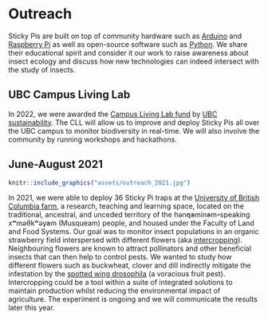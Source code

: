 # Outreach {#outreach -}

Sticky Pis are built on top of community hardware such as [Arduino](https://www.arduino.cc/) and [Raspberry Pi](https://www.raspberrypi.org/) as well as open-source software such as [Python](https://www.python.org/). We share their educational spirit and consider it our work to raise awareness about insect ecology and discuss how new technologies can indeed intersect with the study of insects. 


## UBC Campus Living Lab{-}
In 2022, we were awarded the [Campus Living Lab fund](https://sustain.ubc.ca/research/cll-fund-competition/award-recipients) by [UBC sustainability](https://sustain.ubc.ca/).
The CLL will allow us to improve and deploy Sticky Pis all over the UBC campus to monitor biodiversity in real-time.
We will also involve the community by running workshops and hackathons.



## June-August 2021{-}

```r
knitr::include_graphics("assets/outreach_2021.jpg")
```


In 2021, we were able to deploy 36 Sticky Pi traps at the [University of British Columbia farm](https://ubcfarm.ubc.ca), a research, teaching and learning space, located on the traditional, ancestral, and unceded territory of the hən̓q̓əmin̓əm̓-speaking xʷməθkʷəy̓əm (Musqueam) people, and housed under the Faculty of Land and Food Systems. Our goal was to monitor insect populations in an organic strawberry field interspersed with different flowers (aka [intercropping](https://en.wikipedia.org/wiki/Intercropping)). Neighbouring flowers are known to attract pollinators and other beneficial insects that can then help to control pests. We wanted to study how different flowers such as buckwheat, clover and dill indirectly mitigate the infestation by the [spotted wing drosophila](https://en.wikipedia.org/wiki/Drosophila_suzukii) (a voracious fruit pest). Intercropping could be a tool within a suite of integrated solutions to maintain production whilst reducing the environmental impact of agriculture.
The experiment is ongoing and we will communicate the results later this year.

